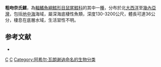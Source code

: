 {{Speciesbox
| taxon = Nezumia sclerorhynchus
| image = Nezumia sclerorhynchus.jpg
| status = NE
| status_system = iucn3.1
| trend = unknow
| binomial_authority = [[Achille_Valenciennes|Valenciennes]], 1838
| synonyms = *''Macrourus sclerorhynchus'',Valenciennes, 1838
*''Lionurus sclerorhynchus'', Valenciennes, 1838
*''Macruroplus sclerorhynchus'', Valenciennes, 1838
}}
'''粗吻奈氏鱈'''，為[[輻鰭魚綱|輻鰭魚綱]][[鱈形目|鱈形目]][[鼠尾鱈科|鼠尾鱈科]]的其中一[[種|種]]，分布於北[[大西洋|大西洋]]至[[幾內亞灣|幾內亞灣]]，包括[[地中海|地中海]]海域，屬深海底棲性魚類，深度130-3200公尺，體長可達36公分，棲息在底層水域，生活習性不明。

==参考文献==
*{{FishBase_species|genus=Nezumia|species=sclerorhynchus|year=2016|month=1}}

{{taxonbar}}

[[Category:1838年描述的鱼类|C]]
[[Category:奈氏鱈屬|C]]
[[Category:阿希尔·瓦朗谢讷命名的生物分类|Category:阿希尔·瓦朗谢讷命名的生物分类]]